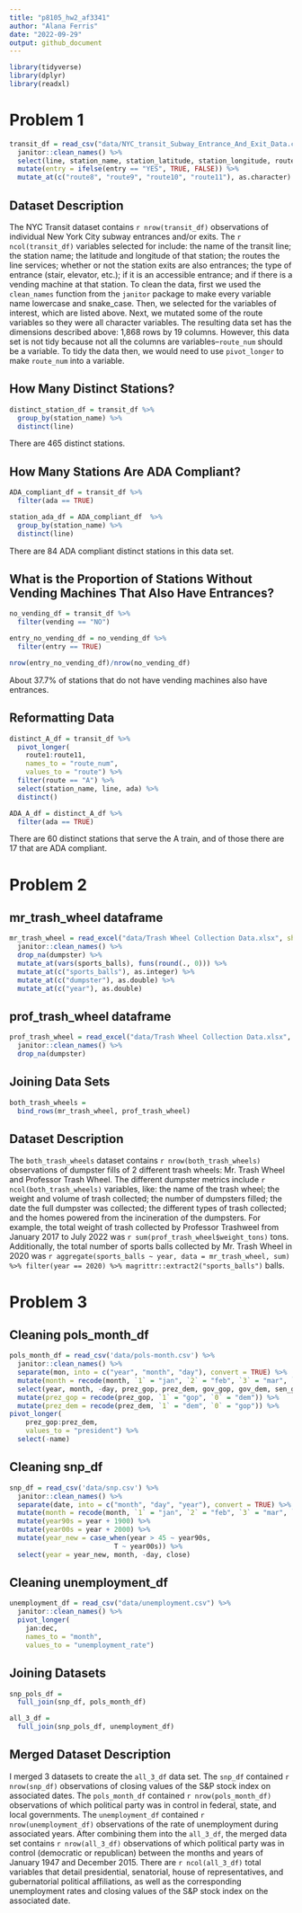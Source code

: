 ```yaml
---
title: "p8105_hw2_af3341"
author: "Alana Ferris"
date: "2022-09-29"
output: github_document
---
```


```r
library(tidyverse)
library(dplyr)
library(readxl)
```

# Problem 1 

```r
transit_df = read_csv("data/NYC_transit_Subway_Entrance_And_Exit_Data.csv") %>%
  janitor::clean_names() %>% 
  select(line, station_name, station_latitude, station_longitude, route1:route11, entry, vending, entrance_type, ada) %>% 
  mutate(entry = ifelse(entry == "YES", TRUE, FALSE)) %>%
  mutate_at(c("route8", "route9", "route10", "route11"), as.character)
```

## Dataset Description
The NYC Transit dataset contains `r nrow(transit_df)` observations of individual New York City subway entrances and/or exits. The `r ncol(transit_df)` variables selected for include: the name of the transit line; the station name; the latitude and longitude of that station; the routes the line services; whether or not the station exits are also entrances; the type of entrance (stair, elevator, etc.); if it is an accessible entrance; and if there is a vending machine at that station.
To clean the data, first we used the `clean_names` function from the  `janitor` package to make every variable name lowercase and snake_case. Then, we selected for the variables of interest, which are listed above. Next, we mutated some of the route variables so they were all character variables. The resulting data set has the dimensions described above: 1,868 rows by 19 columns. However, this data set is not tidy because not all the columns are variables--`route_num` should be a variable. To tidy the data then, we would need to use `pivot_longer` to make `route_num` into a variable.

## How Many Distinct Stations? 

```r
distinct_station_df = transit_df %>%
  group_by(station_name) %>%
  distinct(line)
```

There are 465 distinct stations. 

## How Many Stations Are ADA Compliant?

```r
ADA_compliant_df = transit_df %>%
  filter(ada == TRUE)

station_ada_df = ADA_compliant_df  %>%
  group_by(station_name) %>%
  distinct(line)
```

There are 84 ADA compliant distinct stations in this data set. 

## What is the Proportion of Stations Without Vending Machines That Also Have Entrances?

```r
no_vending_df = transit_df %>%
  filter(vending == "NO") 

entry_no_vending_df = no_vending_df %>%
  filter(entry == TRUE)

nrow(entry_no_vending_df)/nrow(no_vending_df)
```

About 37.7% of stations that do not have vending machines also have entrances.

## Reformatting Data

```r
distinct_A_df = transit_df %>% 
  pivot_longer(
    route1:route11,
    names_to = "route_num",
    values_to = "route") %>% 
  filter(route == "A") %>% 
  select(station_name, line, ada) %>% 
  distinct()

ADA_A_df = distinct_A_df %>% 
  filter(ada == TRUE)
```

There are 60 distinct stations that serve the A train, and of those there are 17 that are ADA compliant. 

# Problem 2

## mr_trash_wheel dataframe

```r
mr_trash_wheel = read_excel("data/Trash Wheel Collection Data.xlsx", sheet = "Mr. Trash Wheel", range = "A2:O550") %>% 
  janitor::clean_names() %>% 
  drop_na(dumpster) %>% 
  mutate_at(vars(sports_balls), funs(round(., 0))) %>% 
  mutate_at(c("sports_balls"), as.integer) %>% 
  mutate_at(c("dumpster"), as.double) %>% 
  mutate_at(c("year"), as.double)
```

## prof_trash_wheel dataframe
```r
prof_trash_wheel = read_excel("data/Trash Wheel Collection Data.xlsx", sheet = "Professor Trash Wheel", range = "A2:N97") %>% 
  janitor::clean_names() %>% 
  drop_na(dumpster)
```

## Joining Data Sets

```r
both_trash_wheels = 
  bind_rows(mr_trash_wheel, prof_trash_wheel)
```

## Dataset Description

The `both_trash_wheels` dataset contains `r nrow(both_trash_wheels)` observations of dumpster fills of 2 different trash wheels: Mr. Trash Wheel and Professor Trash Wheel. The different dumpster metrics include `r ncol(both_trash_wheels)` variables, like: the name of the trash wheel; the weight and volume of trash collected; the number of dumpsters filled; the date the full dumpster was collected; the different types of trash collected; and the homes powered from the incineration of the dumpsters. For example, the total weight of trash collected by Professor Trashweel from January 2017 to July 2022 was `r sum(prof_trash_wheel$weight_tons)` tons. Additionally, the total number of sports balls collected by Mr. Trash Wheel in 2020 was `r aggregate(sports_balls ~ year, data = mr_trash_wheel, sum) %>% filter(year == 2020) %>% magrittr::extract2("sports_balls")` balls. 

# Problem 3

## Cleaning pols_month_df

```r
pols_month_df = read_csv('data/pols-month.csv') %>% 
  janitor::clean_names() %>% 
  separate(mon, into = c("year", "month", "day"), convert = TRUE) %>% 
  mutate(month = recode(month, `1` = "jan", `2` = "feb", `3` = "mar", `4` = "apr", `5` = "may", `6` = "jun", `7` = "jul", `8` = "aug", `9` = "sep", `10` = "oct", `11` = "nov", `12` = "dec")) %>% 
  select(year, month, -day, prez_gop, prez_dem, gov_gop, gov_dem, sen_gop, sen_dem, rep_gop, rep_dem) %>% 
  mutate(prez_gop = recode(prez_gop, `1` = "gop", `0` = "dem")) %>% 
  mutate(prez_dem = recode(prez_dem, `1` = "dem", `0` = "gop")) %>% 
pivot_longer(
    prez_gop:prez_dem,
    values_to = "president") %>% 
  select(-name)
```

## Cleaning snp_df

```r
snp_df = read_csv('data/snp.csv') %>% 
  janitor::clean_names() %>% 
  separate(date, into = c("month", "day", "year"), convert = TRUE) %>%
  mutate(month = recode(month, `1` = "jan", `2` = "feb", `3` = "mar", `4` = "apr", `5` = "may", `6` = "jun", `7` = "jul", `8` = "aug", `9` = "sep", `10` = "oct", `11` = "nov", `12` = "dec")) %>% 
  mutate(year90s = year + 1900) %>%
  mutate(year00s = year + 2000) %>%
  mutate(year_new = case_when(year > 45 ~ year90s,
                          T ~ year00s)) %>%
  select(year = year_new, month, -day, close)
```

## Cleaning unemployment_df

```r
unemployment_df = read_csv("data/unemployment.csv") %>% 
  janitor::clean_names() %>% 
  pivot_longer(
    jan:dec,
    names_to = "month",
    values_to = "unemployment_rate")
```

## Joining Datasets

```r
snp_pols_df = 
  full_join(snp_df, pols_month_df)

all_3_df = 
  full_join(snp_pols_df, unemployment_df)
```

## Merged Dataset Description

I merged 3 datasets to create the `all_3_df` data set. The `snp_df` contained `r nrow(snp_df)` observations of closing values of the S&P stock index on associated dates. The `pols_month_df` contained `r nrow(pols_month_df)` observations of which political party was in control in federal, state, and local governments. The `unemployment_df` contained `r nrow(unemployment_df)` observations of the rate of unemployment during associated years. After combining them into the `all_3_df`, the merged data set contains `r nrow(all_3_df)` observations of which political party was in control (democratic or republican) between the months and years of January 1947 and December 2015. There are `r ncol(all_3_df)` total variables that detail presidential, senatorial, house of representatives, and gubernatorial political affiliations, as well as the corresponding unemployment rates and closing values of the S&P stock index on the associated date.  
